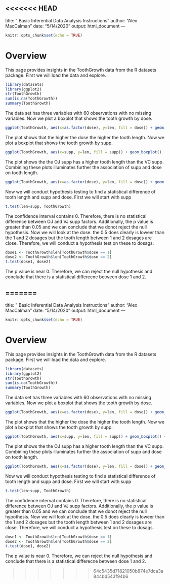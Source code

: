 <<<<<<< HEAD
---
title: " Basic Inferential Data Analysis Instructions"
author: "Alex MacCalman"
date: "5/14/2020"
output: html_document
---

```r
knitr::opts_chunk$set(echo = TRUE)
```
# Overview
This page provides insights in the ToothGrowth data from the R datasets package. First we will load the data and explore.
```r
library(datasets)
library(ggplot2)
str(ToothGrowth)
sum(is.na(ToothGrowth))
summary(ToothGrowth)
```

The data set has three variables with 60 observations with no missing variables. Now we plot a boxplot that shows the tooth growth by dose.

```r
ggplot(ToothGrowth, aes(x=as.factor(dose), y=len, fill = dose)) + geom_boxplot() +ggtitle("Tooth Growth Dispersion by Dose") + xlab("Dose") + ylab("Length")
```

The plot shows that the higher the dose the higher the tooth length. Now we plot a boxplot that shows the tooth growth by supp. 

```r
ggplot(ToothGrowth, aes(x=supp, y=len, fill = supp)) + geom_boxplot() +ggtitle("Tooth Growth Dispersion by Supp") + xlab("Supp") + ylab("Length")
```

The plot shows the the OJ supp has a higher tooth length than the VC supp. Combining these plots illuminates further the association of supp and dose on tooth length.

```r
ggplot(ToothGrowth, aes(x=as.factor(dose), y=len, fill = dose)) + geom_boxplot() +ggtitle("Tooth Growth Dispersion by Dose") + xlab("Dose") + ylab("Length") + facet_wrap(~ supp)
```

Now we will conduct hypothesis testing to find a statistical difference of tooth length and supp and dose. First we will start with supp
```r
t.test(len~supp, ToothGrowth)
```

The confidence interval contains 0. Therefore, there is no statistical difference between OJ and VJ supp factors. Additionally, the p value is greater than 0.05 and we can conclude that we donot reject the null hypothesis. Now we will look at the dose. the 0.5 does clearly is loweer than the 1 and 2 dosages but the tooth length between 1 and 2 dosages are close. Therefore, we will conduct a hypothesis test on these to dosags. 

```r
dose1 <- ToothGrowth$len[ToothGrowth$dose == 1]
dose2 <- ToothGrowth$len[ToothGrowth$dose == 2]
t.test(dose1, dose2)
```

The p value is near 0. Therefore, we can reject the null hypothesis and conclude that there is a statistical differecne between dose 1 and 2. 




=======
---
title: " Basic Inferential Data Analysis Instructions"
author: "Alex MacCalman"
date: "5/14/2020"
output: html_document
---

```r
knitr::opts_chunk$set(echo = TRUE)
```
# Overview
This page provides insights in the ToothGrowth data from the R datasets package. First we will load the data and explore.
```r
library(datasets)
library(ggplot2)
str(ToothGrowth)
sum(is.na(ToothGrowth))
summary(ToothGrowth)
```

The data set has three variables with 60 observations with no missing variables. Now we plot a boxplot that shows the tooth growth by dose.

```r
ggplot(ToothGrowth, aes(x=as.factor(dose), y=len, fill = dose)) + geom_boxplot() +ggtitle("Tooth Growth Dispersion by Dose") + xlab("Dose") + ylab("Length")
```

The plot shows that the higher the dose the higher the tooth length. Now we plot a boxplot that shows the tooth growth by supp. 

```r
ggplot(ToothGrowth, aes(x=supp, y=len, fill = supp)) + geom_boxplot() +ggtitle("Tooth Growth Dispersion by Supp") + xlab("Supp") + ylab("Length")
```

The plot shows the the OJ supp has a higher tooth length than the VC supp. Combining these plots illuminates further the association of supp and dose on tooth length.

```r
ggplot(ToothGrowth, aes(x=as.factor(dose), y=len, fill = dose)) + geom_boxplot() +ggtitle("Tooth Growth Dispersion by Dose") + xlab("Dose") + ylab("Length") + facet_wrap(~ supp)
```

Now we will conduct hypothesis testing to find a statistical difference of tooth length and supp and dose. First we will start with supp
```r
t.test(len~supp, ToothGrowth)
```

The confidence interval contains 0. Therefore, there is no statistical difference between OJ and VJ supp factors. Additionally, the p value is greater than 0.05 and we can conclude that we donot reject the null hypothesis. Now we will look at the dose. the 0.5 does clearly is loweer than the 1 and 2 dosages but the tooth length between 1 and 2 dosages are close. Therefore, we will conduct a hypothesis test on these to dosags. 

```r
dose1 <- ToothGrowth$len[ToothGrowth$dose == 1]
dose2 <- ToothGrowth$len[ToothGrowth$dose == 2]
t.test(dose1, dose2)
```

The p value is near 0. Therefore, we can reject the null hypothesis and conclude that there is a statistical differecne between dose 1 and 2. 




>>>>>>> 64c5435d71821050b874e7dca3a844bd543f94b6
